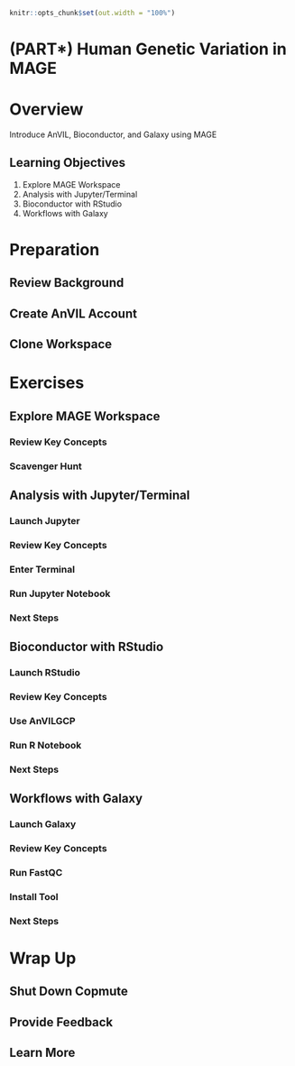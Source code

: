 ```r
knitr::opts_chunk$set(out.width = "100%")
```

# (PART\*) Human Genetic Variation in MAGE {-}   

# Overview {#human-genetic-variation-in-mage-overview}

Introduce AnVIL, Bioconductor, and Galaxy using MAGE

## Learning Objectives

1. Explore MAGE Workspace 
1. Analysis with Jupyter/Terminal
1. Bioconductor with RStudio
1. Workflows with Galaxy

# Preparation {#human-genetic-variation-in-mage-preparation}

## Review Background

## Create AnVIL Account

## Clone Workspace

# Exercises {#human-genetic-variation-in-mage-exercises}

## Explore MAGE Workspace

### Review Key Concepts

### Scavenger Hunt

## Analysis with Jupyter/Terminal

### Launch Jupyter

### Review Key Concepts

### Enter Terminal

### Run Jupyter Notebook

### Next Steps

## Bioconductor with RStudio

### Launch RStudio

### Review Key Concepts

### Use AnVILGCP

### Run R Notebook

### Next Steps

## Workflows with Galaxy

### Launch Galaxy

### Review Key Concepts

### Run FastQC

### Install Tool

### Next Steps

# Wrap Up {#human-genetic-variation-in-mage-wrap-up}

## Shut Down Copmute

## Provide Feedback

## Learn More

